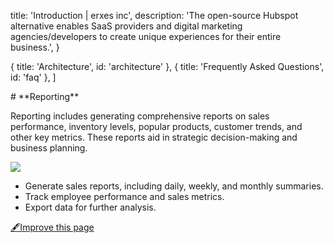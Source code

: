 
  title: 'Introduction | erxes inc',
  description:
    'The open-source Hubspot alternative enables SaaS providers and digital marketing agencies/developers to create unique experiences for their entire business.',
}

  { title: 'Architecture', id: 'architecture' },
  { title: 'Frequently Asked Questions', id: 'faq' },
]

<HeroPattern />
# **Reporting**

Reporting includes generating comprehensive reports on sales performance, inventory levels, popular products, customer trends, and other key metrics. These reports aid in strategic decision-making and business planning.

![](https://cdn.discordapp.com/attachments/1102110635996745788/1181957357157228624/Screenshot_2566-12-06_at_9.56.26_PM.png?ex=6582f291&is=65707d91&hm=040c85511ecaf18613223e68031b9d0cf725838a5028ff43815b60146ead5ae9&)

- Generate sales reports, including daily, weekly, and monthly summaries.
- Track employee performance and sales metrics.
- Export data for further analysis.



[🖋️Improve this page](https://github.com/erxes/erxes-docs/edit/main/src/app/requirement/customer/sales/pos/reporting/page.mdx)
